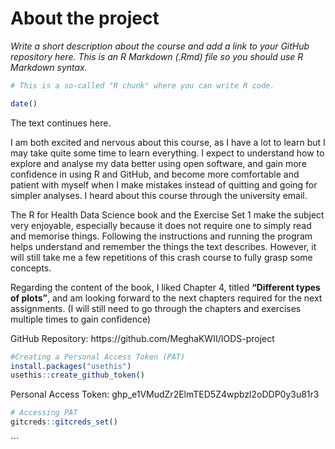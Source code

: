 
# About the project

*Write a short description about the course and add a link to your GitHub repository here. This is an R Markdown (.Rmd) file so you should use R Markdown syntax.*

```r
# This is a so-called "R chunk" where you can write R code.

date()

```
The text continues here.

I am both excited and nervous about this course, as I have a lot to learn but I may take quite some time to learn everything. I expect to understand how to explore and analyse my data better using open software, and gain more confidence in using R and GitHub, and become more comfortable and patient with myself when I make mistakes instead of quitting and going for simpler analyses. I heard about this course through the university email.

The R for Health Data Science book and the Exercise Set 1 make the subject very enjoyable, especially because it does not require one to simply read and memorise things. Following the instructions and running the program helps understand and remember the things the text describes. However, it will still take me a few repetitions of this crash course to fully grasp some concepts.

Regarding the content of the book, I liked Chapter 4, titled **"Different types of plots"**, and am looking forward to the next chapters required for the next assignments. (I will still need to go through the chapters and exercises multiple times to gain confidence)

GitHub Repository: https://github.com/MeghaKWII/IODS-project

```r
#Creating a Personal Access Token (PAT)
install.packages("usethis")
usethis::create_github_token()
```

Personal Access Token: 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

```r
# Accessing PAT
gitcreds::gitcreds_set()

```


```